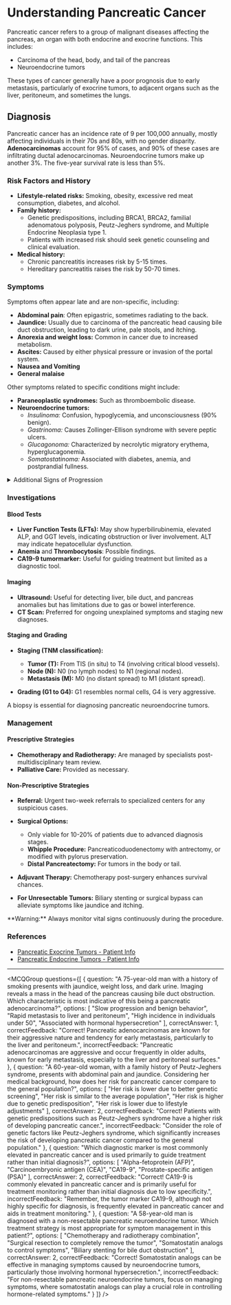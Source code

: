 
# Understanding Pancreatic Cancer

Pancreatic cancer refers to a group of malignant diseases affecting the pancreas, an organ with both endocrine and exocrine functions. This includes:

- Carcinoma of the head, body, and tail of the pancreas
- Neuroendocrine tumors

These types of cancer generally have a poor prognosis due to early metastasis, particularly of exocrine tumors, to adjacent organs such as the liver, peritoneum, and sometimes the lungs.

## Diagnosis

Pancreatic cancer has an incidence rate of 9 per 100,000 annually, mostly affecting individuals in their 70s and 80s, with no gender disparity. **Adenocarcinomas** account for 95% of cases, and 90% of these cases are infiltrating ductal adenocarcinomas. Neuroendocrine tumors make up another 3%. The five-year survival rate is less than 5%.

### Risk Factors and History

- **Lifestyle-related risks:** Smoking, obesity, excessive red meat consumption, diabetes, and alcohol.
- **Family history:**
  - Genetic predispositions, including BRCA1, BRCA2, familial adenomatous polyposis, Peutz-Jeghers syndrome, and Multiple Endocrine Neoplasia type 1.
  - Patients with increased risk should seek genetic counseling and clinical evaluation.
- **Medical history:**
  - Chronic pancreatitis increases risk by 5-15 times.
  - Hereditary pancreatitis raises the risk by 50-70 times.

### Symptoms

Symptoms often appear late and are non-specific, including:

- **Abdominal pain**: Often epigastric, sometimes radiating to the back.
- **Jaundice:** Usually due to carcinoma of the pancreatic head causing bile duct obstruction, 
  leading to dark urine, pale stools, and itching.
- **Anorexia and weight loss:** Common in cancer due to increased metabolism.
- **Ascites:** Caused by either physical pressure or invasion of the portal system.
- **Nausea and Vomiting**
- **General malaise**

Other symptoms related to specific conditions might include:

- **Paraneoplastic syndromes:** Such as thromboembolic disease.
- **Neuroendocrine tumors:**
  - *Insulinoma:* Confusion, hypoglycemia, and unconsciousness (90% benign).
  - *Gastrinoma:* Causes Zollinger-Ellison syndrome with severe peptic ulcers.
  - *Glucagonoma:* Characterized by necrolytic migratory erythema, hyperglucagonemia.
  - *Somatostatinoma:* Associated with diabetes, anemia, and postprandial fullness.

<details>
<summary>Additional Signs of Progression</summary>

- **Courvoisier’s sign:** Painless jaundice with a palpable gallbladder (less than 25% cases).
- **Virchow’s node:** An enlarged supraclavicular node, indicative of late-stage disease.

</details>

### Investigations

#### Blood Tests

- **Liver Function Tests (LFTs):** May show hyperbilirubinemia, elevated ALP, and GGT levels, indicating obstruction or liver involvement. ALT may indicate hepatocellular dysfunction.
- **Anemia** and **Thrombocytosis**: Possible findings.
- **CA19-9 tumormarker:** Useful for guiding treatment but limited as a diagnostic tool.

#### Imaging

- **Ultrasound:** Useful for detecting liver, bile duct, and pancreas anomalies but has limitations due to gas or bowel interference.
- **CT Scan:** Preferred for ongoing unexplained symptoms and staging new diagnoses.

#### Staging and Grading

- **Staging (TNM classification):**
  - **Tumor (T):** From TIS (in situ) to T4 (involving critical blood vessels).
  - **Node (N):** N0 (no lymph nodes) to N1 (regional nodes).
  - **Metastasis (M):** M0 (no distant spread) to M1 (distant spread).
  
- **Grading (G1 to G4):** G1 resembles normal cells, G4 is very aggressive.

A biopsy is essential for diagnosing pancreatic neuroendocrine tumors.

### Management

#### Prescriptive Strategies

- **Chemotherapy and Radiotherapy:** Are managed by specialists post-multidisciplinary team review.
- **Palliative Care:** Provided as necessary.

#### Non-Prescriptive Strategies

- **Referral:** Urgent two-week referrals to specialized centers for any suspicious cases.
- **Surgical Options:**
  - Only viable for 10-20% of patients due to advanced diagnosis stages.
  - **Whipple Procedure:** Pancreaticoduodenectomy with antrectomy, or modified with pylorus preservation.
  - **Distal Pancreatectomy:** For tumors in the body or tail.

- **Adjuvant Therapy:** Chemotherapy post-surgery enhances survival chances.
- **For Unresectable Tumors:** Biliary stenting or surgical bypass can alleviate symptoms like jaundice and itching.

<Callout emoji="⚠️">
**Warning:** Always monitor vital signs continuously during the procedure.
</Callout>

### References

- [Pancreatic Exocrine Tumors - Patient Info](https://patient.info/doctor/pancreatic-exocrine-tumours)
- [Pancreatic Endocrine Tumors - Patient Info](https://patient.info/doctor/pancreatic-endocrine-tumours)

---

<MCQGroup questions={[
  {
    question: "A 75-year-old man with a history of smoking presents with jaundice, weight loss, and dark urine. Imaging reveals a mass in the head of the pancreas causing bile duct obstruction. Which characteristic is most indicative of this being a pancreatic adenocarcinoma?",
    options: [
      "Slow progression and benign behavior",
      "Rapid metastasis to liver and peritoneum",
      "High incidence in individuals under 50",
      "Associated with hormonal hypersecretion"
    ],
    correctAnswer: 1,
    correctFeedback: "Correct! Pancreatic adenocarcinomas are known for their aggressive nature and tendency for early metastasis, particularly to the liver and peritoneum.",
    incorrectFeedback: "Pancreatic adenocarcinomas are aggressive and occur frequently in older adults, known for early metastasis, especially to the liver and peritoneal surfaces."
  },
  {
    question: "A 60-year-old woman, with a family history of Peutz-Jeghers syndrome, presents with abdominal pain and jaundice. Considering her medical background, how does her risk for pancreatic cancer compare to the general population?",
    options: [
      "Her risk is lower due to better genetic screening",
      "Her risk is similar to the average population",
      "Her risk is higher due to genetic predisposition",
      "Her risk is lower due to lifestyle adjustments"
    ],
    correctAnswer: 2,
    correctFeedback: "Correct! Patients with genetic predispositions such as Peutz-Jeghers syndrome have a higher risk of developing pancreatic cancer.",
    incorrectFeedback: "Consider the role of genetic factors like Peutz-Jeghers syndrome, which significantly increases the risk of developing pancreatic cancer compared to the general population."
  },
  {
    question: "Which diagnostic marker is most commonly elevated in pancreatic cancer and is used primarily to guide treatment rather than initial diagnosis?",
    options: [
      "Alpha-fetoprotein (AFP)",
      "Carcinoembryonic antigen (CEA)",
      "CA19-9",
      "Prostate-specific antigen (PSA)"
    ],
    correctAnswer: 2,
    correctFeedback: "Correct! CA19-9 is commonly elevated in pancreatic cancer and is primarily useful for treatment monitoring rather than initial diagnosis due to low specificity.",
    incorrectFeedback: "Remember, the tumor marker CA19-9, although not highly specific for diagnosis, is frequently elevated in pancreatic cancer and aids in treatment monitoring."
  },
  {
    question: "A 58-year-old man is diagnosed with a non-resectable pancreatic neuroendocrine tumor. Which treatment strategy is most appropriate for symptom management in this patient?",
    options: [
      "Chemotherapy and radiotherapy combination",
      "Surgical resection to completely remove the tumor",
      "Somatostatin analogs to control symptoms",
      "Biliary stenting for bile duct obstruction"
    ],
    correctAnswer: 2,
    correctFeedback: "Correct! Somatostatin analogs can be effective in managing symptoms caused by neuroendocrine tumors, particularly those involving hormonal hypersecretion.",
    incorrectFeedback: "For non-resectable pancreatic neuroendocrine tumors, focus on managing symptoms, where somatostatin analogs can play a crucial role in controlling hormone-related symptoms."
  }
]} />